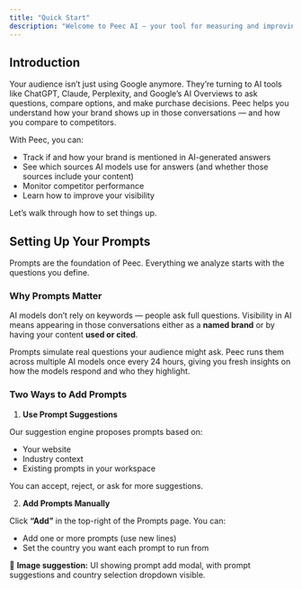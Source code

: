 ```yaml
---
title: "Quick Start"
description: "Welcome to Peec AI — your tool for measuring and improving brand visibility in AI search.r new file. "
---
```


## Introduction

Your audience isn’t just using Google anymore. They’re turning to AI tools like ChatGPT, Claude, Perplexity, and Google’s AI Overviews to ask questions, compare options, and make purchase decisions. Peec helps you understand how your brand shows up in those conversations — and how you compare to competitors.

With Peec, you can:

- Track if and how your brand is mentioned in AI-generated answers
- See which sources AI models use for answers (and whether those sources include your content)
- Monitor competitor performance
- Learn how to improve your visibility

Let’s walk through how to set things up.

## Setting Up Your Prompts

Prompts are the foundation of Peec. Everything we analyze starts with the questions you define.

### Why Prompts Matter

AI models don’t rely on keywords — people ask full questions. Visibility in AI means appearing in those conversations either as a **named brand** or by having your content **used or cited**.

Prompts simulate real questions your audience might ask. Peec runs them across multiple AI models once every 24 hours, giving you fresh insights on how the models respond and who they highlight.

### Two Ways to Add Prompts

1. **Use Prompt Suggestions**

Our suggestion engine proposes prompts based on:

- Your website
- Industry context
- Existing prompts in your workspace

You can accept, reject, or ask for more suggestions.

2. **Add Prompts Manually**

Click **“Add”** in the top-right of the Prompts page. You can:

- Add one or more prompts (use new lines)
- Set the country you want each prompt to run from

📸 **Image suggestion:** UI showing prompt add modal, with prompt suggestions and country selection dropdown visible.
